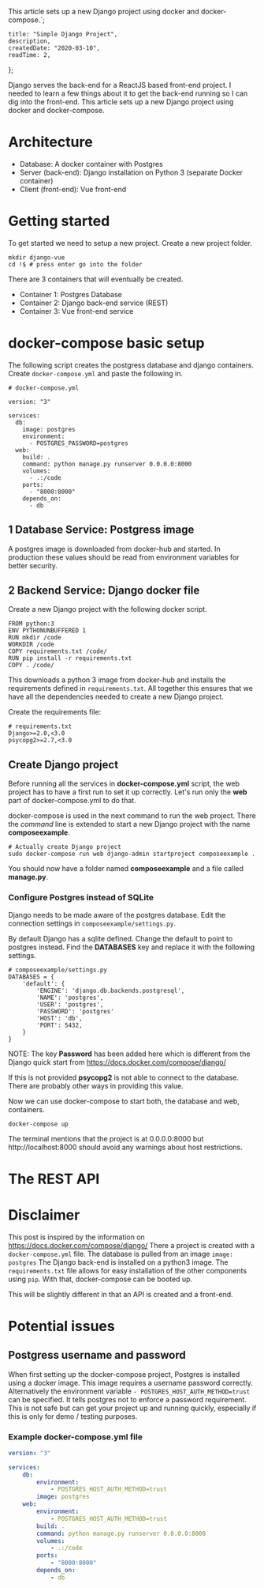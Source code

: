 
This article sets up a new Django project using docker and docker-compose.`;

    title: "Simple Django Project",
    description,
    createdDate: "2020-03-10",
    readTime: 2,
};


Django serves the back-end for a ReactJS based front-end project. I needed to learn a few things about it to get the back-end running so I can dig into the front-end.
This article sets up a new Django project using docker and docker-compose.

# Architecture

-   Database: A docker container with Postgres
-   Server (back-end): Django installation on Python 3 (separate Docker container)
-   Client (front-end): Vue front-end

# Getting started

To get started we need to setup a new project. Create a new project folder.

```shell
mkdir django-vue
cd !$ # press enter go into the folder

```

There are 3 containers that will eventually be created.

-   Container 1: Postgres Database
-   Container 2: Django back-end service (REST)
-   Container 3: Vue front-end service

# docker-compose basic setup

The following script creates the postgress database and django containers. Create `docker-compose.yml` and paste the following in.

```docker
# docker-compose.yml

version: "3"

services:
  db:
    image: postgres
    environment:
      - POSTGRES_PASSWORD=postgres
  web:
    build: .
    command: python manage.py runserver 0.0.0.0:8000
    volumes:
      - .:/code
    ports:
      - "8000:8000"
    depends_on:
      - db

```

## 1 Database Service: Postgress image

A postgres image is downloaded from docker-hub and started. In production these values should be read from environment variables for better security.

## 2 Backend Service: Django docker file

Create a new Django project with the following docker script.

```docker
FROM python:3
ENV PYTHONUNBUFFERED 1
RUN mkdir /code
WORKDIR /code
COPY requirements.txt /code/
RUN pip install -r requirements.txt
COPY . /code/
```

This downloads a python 3 image from docker-hub and installs the requirements defined in `requirements.txt`. All together this ensures that we have all the dependencies needed to create a new Django project.

Create the requirements file:

```
# requirements.txt
Django>=2.0,<3.0
psycopg2>=2.7,<3.0
```

## Create Django project

Before running all the services in **docker-compose.yml** script, the web project has to have a first run to set it up correctly. Let's run only the **web** part of docker-compose.yml to do that.

docker-compose is used in the next command to run the web project. There the _command_ line is extended to start a new Django project with the name **composeexample**.

```shell
# Actually create Django project
sudo docker-compose run web django-admin startproject composeexample .
```

You should now have a folder named **composeexample** and a file called **manage.py**.

### Configure Postgres instead of SQLite

Django needs to be made aware of the postgres database. Edit the connection settings in `composeexample/settings.py`.

By default Django has a sqlite defined. Change the default to point to postgres instead. Find the **DATABASES** key and replace it with the following settings.

```shell
# composeexample/settings.py
DATABASES = {
    'default': {
        'ENGINE': 'django.db.backends.postgresql',
        'NAME': 'postgres',
        'USER': 'postgres',
        'PASSWORD': 'postgres'
        'HOST': 'db',
        'PORT': 5432,
    }
}
```

NOTE: The key **Password** has been added here which is different from the Django quick start from https://docs.docker.com/compose/django/

If this is not provided **psycopg2** is not able to connect to the database. There are probably other ways in providing this value.

Now we can use docker-compose to start both, the database and web, containers.

```shell
docker-compose up
```

The terminal mentions that the project is at 0.0.0.0:8000 but http://localhost:8000 should avoid any warnings about host restrictions.

# The REST API

# Disclaimer

This post is inspired by the information on https://docs.docker.com/compose/django/
There a project is created with a `docker-compose.yml` file.
The database is pulled from an image `image: postgres`
The Django back-end is installed on a python3 image. The `requirements.txt` file allows for easy installation of the other components using `pip`.
With that, docker-compose can be booted up.

This will be slightly different in that an API is created and a front-end.

# Potential issues

## Postgress username and password

When first setting up the docker-compose project, Postgres is installed using a docker image. This image requires a username password correctly. Alternatively the environment variable `- POSTGRES_HOST_AUTH_METHOD=trust` can be specified. It tells postgres not to enforce a password requirement. This is not safe but can get your project up and running quickly, especially if this is only for demo / testing purposes.

### Example docker-compose.yml file

```yaml
version: "3"

services:
    db:
        environment:
            - POSTGRES_HOST_AUTH_METHOD=trust
        image: postgres
    web:
        environment:
            - POSTGRES_HOST_AUTH_METHOD=trust
        build: .
        command: python manage.py runserver 0.0.0.0:8000
        volumes:
            - .:/code
        ports:
            - "8000:8000"
        depends_on:
            - db
```
